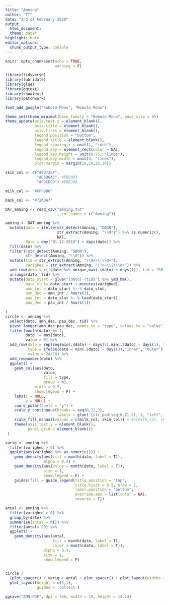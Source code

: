```yaml
---
title: "Amning"
author: "TT"
date: "2nd of February 2020"
output:
  html_document:
  theme: paper
highlight: kate
editor_options:
  chunk_output_type: console
---
```


```r
knitr::opts_chunk$set(echo = TRUE, 
                      warning = F)
```

```r
library(tidyverse)
library(lubridate)
library(glue)
library(ggtext)
library(showtext)
library(patchwork)

font_add_google("Roboto Mono", "Roboto Mono")
```

```r
theme_set(theme_minimal(base_family = "Roboto Mono", base_size = 9))
theme_update(axis.text.y = element_blank(),
             axis.title = element_blank(),
             axis.ticks = element_blank(),
             legend.position = "bottom",
             legend.title = element_blank(),
             legend.spacing.x = unit(1, "inch"),
             legend.key = element_rect(color = NA),
             legend.key.height = unit(0.75, "lines"), 
             legend.key.width = unit(5, "lines"),
             plot.margin = margin(10,10,10,10))
```

```r
skin_col <- c("#E0728F",
              "#E696A3", #FDC0D3
              "#FDCECD") #FAE3D8

milk_col <- "#FFF9D6"

back_col <- "#72ADA7"

```

```r
DAT_amning <- read_csv("amning.txt"
                       , col_names = c("Amning"))
```

```r
amning <- DAT_amning %>% 
  mutate(dato = ifelse(str_detect(Amning, "DØGN"), 
                       str_extract(Amning, "\\d*$") %>% as.numeric(),
                       NA),
         dato = dmy("01-12-2019") + days(dato)) %>% 
  fill(dato) %>% 
  filter(!str_detect(Amning, "DØGN"),
         str_detect(Amning, "\\d")) %>% 
  mutate(tid = str_extract(Amning, "\\d+\\.\\d+"),
         varighed = str_extract(Amning, "(?<=\\()\\d+")) %>% 
  add_row(dato = c(.$dato %>% unique,max(.$dato) + days(1)), tid = "00.00", varighed = 0) %>% 
  arrange(dato, tid) %>% 
  mutate(dato_start = glue("{dato} {tid}") %>% ymd_hm(),
         dato_slut= dato_start + minutes(varighed),
         amn_int = dato_start %--% dato_slut,
         amn_dec = amn_int / hours(1),
         pau_int = dato_slut %--% lead(dato_start),
         pau_dec = pau_int / hours(1))

```

```r
(
circle <- amning %>% 
  select(dato, amn_dec, pau_dec, tid) %>% 
  pivot_longer(amn_dec:pau_dec, names_to = "type", values_to = "value") %>% 
  filter(month(dato) == 1, 
         dato != max(dato),
         value > 0) %>% 
  add_row(dato = rep(seq(min(.$dato) - days(5),min(.$dato) - days(1), "days"), 20),
          type = ifelse(dato < min(.$dato) - days(3),"Inner", "Outer"), 
          value = 24/20) %>% 
  add_rownumber(dato) %>% 
  ggplot() +
    geom_col(aes(dato, 
                 value, 
                 fill = type, 
                 group = n),
             width = 0.5,
             show.legend = F) +
    labs(x = NULL,
         y = NULL) +
    coord_polar(theta = "y") +
    scale_y_continuous(breaks = seq(0,21,3),
                       labels = glue('{str_pad(seq(0,21,3), 2, "left", "0")}:00')) +
    scale_fill_manual(values = c(milk_col, skin_col)) + #c(milk_col, skin_col)
    theme(axis.text.y = element_blank(),
          panel.grid = element_blank())
 )
```

```r
varig <- amning %>% 
  filter(varighed > 0) %>% 
  ggplot(aes(varighed %>% as.numeric())) + 
    geom_density(aes(fill = month(dato, label = T)),
                 alpha = 0.4) +
    geom_density(aes(color = month(dato, label = T)),
                 size = 1,
                 show.legend = F) +
    guides(fill = guide_legend(title.position = "top", 
                               title.hjust = 0.5, nrow = 1,
                               label.position = "bottom",
                               override.aes = list(color = NA),
                               reverse = T))
```

```r

antal <- amning %>% 
  filter(varighed > 0) %>% 
  group_by(dato) %>% 
  summarise(antal = n()) %>% 
  filter(antal< 20) %>% 
  ggplot() + 
    geom_density(aes(antal,
                     fill = month(dato, label = T), 
                     color = month(dato, label = T)), 
                 alpha = 0.4,
                 size = 1,
                 show.legend = F)
  

```

```r
circle / 
  (plot_spacer() + varig + antal + plot_spacer() + plot_layout(widths = c(0.5,4,4,0.5))) + 
  plot_layout(height = c(5,1),
              guides = 'collect')

ggsave("AMN.PDF", dpi = 300, width = 10, height = 14.14)

```

